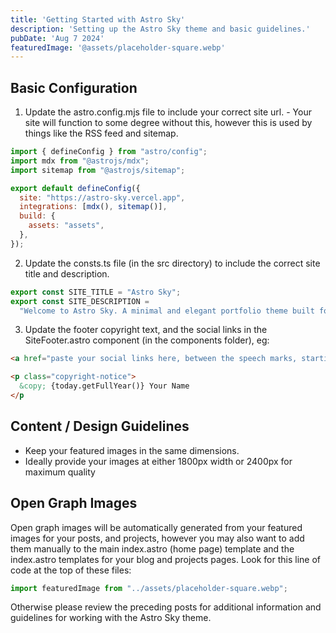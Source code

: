 ```yaml
---
title: 'Getting Started with Astro Sky'
description: 'Setting up the Astro Sky theme and basic guidelines.'
pubDate: 'Aug 7 2024'
featuredImage: '@assets/placeholder-square.webp'
---
```


## Basic Configuration

1. Update the astro.config.mjs file to include your correct site url. - Your site will function to some degree without this, however this is used by things like the RSS feed and sitemap.

```mjs
import { defineConfig } from "astro/config";
import mdx from "@astrojs/mdx";
import sitemap from "@astrojs/sitemap";

export default defineConfig({
  site: "https://astro-sky.vercel.app",
  integrations: [mdx(), sitemap()],
  build: {
    assets: "assets",
  },
});
```

2. Update the consts.ts file (in the src directory) to include the correct site title and description.

```ts
export const SITE_TITLE = "Astro Sky";
export const SITE_DESCRIPTION =
  "Welcome to Astro Sky. A minimal and elegant portfolio theme built for Astro.";
```

3. Update the footer copyright text, and the social links in the SiteFooter.astro component (in the components folder), eg:

```html
<a href="paste your social links here, between the speech marks, starting with https://">
```

```html
<p class="copyright-notice">
  &copy; {today.getFullYear()} Your Name
</p
```

## Content / Design Guidelines

- Keep your featured images in the same dimensions.
- Ideally provide your images at either 1800px width or 2400px for maximum quality

## Open Graph Images

Open graph images will be automatically generated from your featured images for your posts, and projects, however you may also want to add them manually to the main index.astro (home page) template and the index.astro templates for your blog and projects pages. Look for this line of code at the top of these files:

```mjs
import featuredImage from "../assets/placeholder-square.webp";
```




Otherwise please review the preceding posts for additional information and guidelines for working with the Astro Sky theme.

